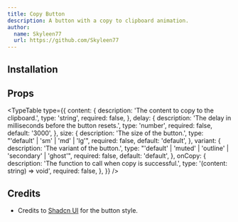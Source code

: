 ```yaml
---
title: Copy Button
description: A button with a copy to clipboard animation.
author:
  name: Skyleen77
  url: https://github.com/Skyleen77
---
```


<ComponentPreview name="copy-button-demo" />

## Installation

<ComponentInstallation name="copy-button" />

## Props

<TypeTable
  type={{
    content: {
      description: 'The content to copy to the clipboard.',
      type: 'string',
      required: false,
    },
    delay: {
      description: 'The delay in milliseconds before the button resets.',
      type: 'number',
      required: false,
      default: '3000',
    },
    size: {
      description: 'The size of the button.',
      type: "'default' | 'sm' | 'md' | 'lg'",
      required: false,
      default: 'default',
    },
    variant: {
      description: 'The variant of the button.',
      type: "'default' | 'muted' | 'outline' | 'secondary' | 'ghost'",
      required: false,
      default: 'default',
    },
    onCopy: {
      description: 'The function to call when copy is successful.',
      type: '(content: string) => void',
      required: false,
    },
  }}
/>

## Credits

- Credits to [Shadcn UI](https://ui.shadcn.com/docs/components/button) for the button style.
